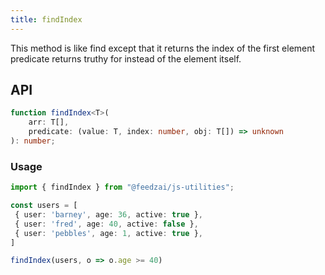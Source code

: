 ```yaml
---
title: findIndex
---
```

This method is like find except that it returns the index of the first element predicate returns truthy for instead of the element itself.

## API

```typescript
function findIndex<T>(
	arr: T[],
	predicate: (value: T, index: number, obj: T[]) => unknown
): number;
```

### Usage

```typescript
import { findIndex } from "@feedzai/js-utilities";

const users = [
 { user: 'barney', age: 36, active: true },
 { user: 'fred', age: 40, active: false },
 { user: 'pebbles', age: 1, active: true },
]

findIndex(users, o => o.age >= 40)

```
